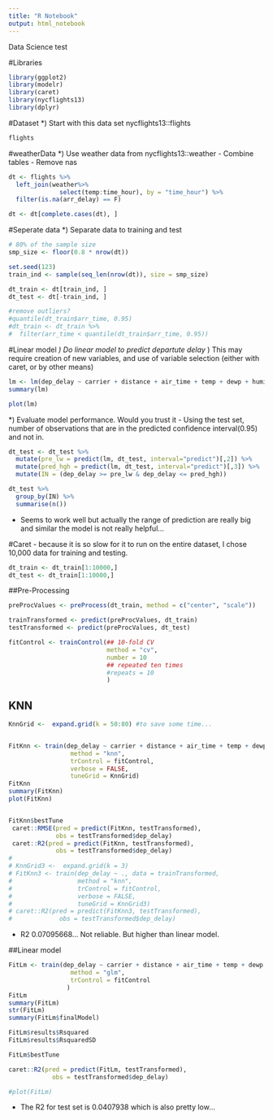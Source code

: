 ```yaml
---
title: "R Notebook"
output: html_notebook
---
```

Data Science test

#Libraries
```r
library(ggplot2)
library(modelr)
library(caret)
library(nycflights13)
library(dplyr)
```

#Dataset
*) Start with this data set nycflights13::flights
```r
flights
```

#weatherData
*) Use weather data from nycflights13::weather
- Combine tables
- Remove nas
```r
dt <- flights %>%
  left_join(weather%>%
              select(temp:time_hour), by = "time_hour") %>%
  filter(is.na(arr_delay) == F)

dt <- dt[complete.cases(dt), ]
```

#Seperate data
*) Separate data to training and test
```r
# 80% of the sample size
smp_size <- floor(0.8 * nrow(dt))

set.seed(123)
train_ind <- sample(seq_len(nrow(dt)), size = smp_size)

dt_train <- dt[train_ind, ]
dt_test <- dt[-train_ind, ]
```

```r
#remove outliers?
#quantile(dt_train$arr_time, 0.95)
#dt_train <- dt_train %>% 
#  filter(arr_time < quantile(dt_train$arr_time, 0.95))
```

#Linear model
*) Do linear model to predict departute delay
*) This may require creation of new variables, and use of variable selection (either with caret, or by other means)
```r
lm <- lm(dep_delay ~ carrier + distance + air_time + temp + dewp + humid + wind_dir + wind_speed + precip + visib, data = dt_train)
summary(lm)
```

```r
plot(lm)
```

*) Evaluate model performance. Would you trust it
- Using the test set, number of observations that are in the predicted confidence interval(0.95) and not in.
```r
dt_test <- dt_test %>%  
  mutate(pre_lw = predict(lm, dt_test, interval="predict")[,2]) %>%
  mutate(pred_hgh = predict(lm, dt_test, interval="predict")[,3]) %>%
  mutate(IN = (dep_delay >= pre_lw & dep_delay <= pred_hgh))
```
```r
dt_test %>% 
  group_by(IN) %>%
  summarise(n())
```
- Seems to work well but actually the range of prediction are really big and similar the model is not really helpful...

#Caret
- because it is so slow for it to run on the entire dataset, I chose 10,000 data for training and testing.
```r
dt_train <- dt_train[1:10000,]
dt_test <- dt_train[1:10000,]
```

##Pre-Processing
```r
preProcValues <- preProcess(dt_train, method = c("center", "scale"))

trainTransformed <- predict(preProcValues, dt_train)
testTransformed <- predict(preProcValues, dt_test)
```

```r
fitControl <- trainControl(## 10-fold CV
                           method = "cv",
                           number = 10
                           ## repeated ten times
                           #repeats = 10
                           )
```


## KNN
```r
KnnGrid <-  expand.grid(k = 50:80) #to save some time...


FitKnn <- train(dep_delay ~ carrier + distance + air_time + temp + dewp + humid + wind_dir + wind_speed + precip + visib, data = trainTransformed, 
                 method = "knn", 
                 trControl = fitControl,
                 verbose = FALSE, 
                 tuneGrid = KnnGrid)
FitKnn
summary(FitKnn)
plot(FitKnn)


FitKnn$bestTune
 caret::RMSE(pred = predict(FitKnn, testTransformed), 
             obs = testTransformed$dep_delay)
 caret::R2(pred = predict(FitKnn, testTransformed), 
             obs = testTransformed$dep_delay)
# 
# KnnGrid3 <-  expand.grid(k = 3)
# FitKnn3 <- train(dep_delay ~ ., data = trainTransformed, 
#                  method = "knn", 
#                  trControl = fitControl,
#                  verbose = FALSE, 
#                  tuneGrid = KnnGrid3)
# caret::R2(pred = predict(FitKnn3, testTransformed), 
#             obs = testTransformed$dep_delay)
```
- R2 0.07095668... Not reliable. But higher than linear model.

##Linear model
```r
FitLm <- train(dep_delay ~ carrier + distance + air_time + temp + dewp + humid + wind_dir + wind_speed + precip + visib, data = trainTransformed,
                 method = "glm", 
                 trControl = fitControl
                )
FitLm
summary(FitLm)
str(FitLm)
summary(FitLm$finalModel)

FitLm$results$Rsquared
FitLm$results$RsquaredSD

FitLm$bestTune

caret::R2(pred = predict(FitLm, testTransformed), 
            obs = testTransformed$dep_delay)

#plot(FitLm)
```
- The R2 for test set is 0.0407938 which is also pretty low...